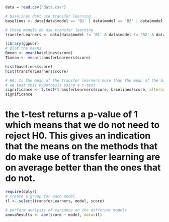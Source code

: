 
```r
data = read.csv("data.csv")
```


```r
# baselines dont use transfer learning
baselines <- data[data$model == 'B1' | data$model == 'B2' | data$model == 'B3',]

# these models do use transfer learning
transferLearners <- data[data$model != 'B1' & data$model != 'B2' & data$model != 'B3',]

```



```r
library(ggpubr)
# plot the means
Bmean <- mean(baselines$score)
TLmean <- mean(transferLearners$score)

hist(baselines$score)
hist(transferLearners$score)

# H0: Is the mean of the transfer learners more than the mean of the baseline scores?
# we test this hypothesis using a t-test
significance <- t.test(transferLearners$score, baselines$score, alternative="greater")
significance
```
# the t-test returns a p-value of 1 which means that we do not need to reject H0. This gives an indication that the means on the methods that do make use of transfer learning are on average better than the ones that do not. 
```r
require(dplyr)
# create a gruop for each model
tl <- select(transferLearners, model, score)

# perform analysis of variance on the different models
anovaResults <- aov(score ~ model, data=tl)
```

